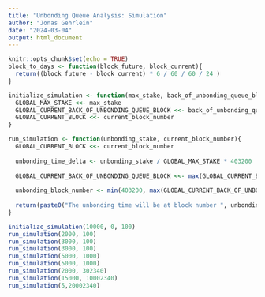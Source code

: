 ```yaml
---
title: "Unbonding Queue Analysis: Simulation"
author: "Jonas Gehrlein"
date: "2024-03-04"
output: html_document
---
```


```r
knitr::opts_chunk$set(echo = TRUE)
block_to_days <- function(block_future, block_current){
  return((block_future - block_current) * 6 / 60 / 60 / 24 )
}
```

```r
initialize_simulation <- function(max_stake, back_of_unbonding_queue_block, current_block_number){
  GLOBAL_MAX_STAKE <<- max_stake
  GLOBAL_CURRENT_BACK_OF_UNBONDING_QUEUE_BLOCK <<- back_of_unbonding_queue_block
  GLOBAL_CURRENT_BLOCK <<- current_block_number
}

run_simulation <- function(unbonding_stake, current_block_number){
  GLOBAL_CURRENT_BLOCK <<- current_block_number
  
  unbonding_time_delta <- unbonding_stake / GLOBAL_MAX_STAKE * 403200
  
  GLOBAL_CURRENT_BACK_OF_UNBONDING_QUEUE_BLOCK <<- max(GLOBAL_CURRENT_BLOCK, GLOBAL_CURRENT_BACK_OF_UNBONDING_QUEUE_BLOCK) + unbonding_time_delta
  
  unbonding_block_number <- min(403200, max(GLOBAL_CURRENT_BACK_OF_UNBONDING_QUEUE_BLOCK - GLOBAL_CURRENT_BLOCK, 28800)) + GLOBAL_CURRENT_BLOCK
  
  return(paste0("The unbonding time will be at block number ", unbonding_block_number, " or in ", unbonding_block_number - GLOBAL_CURRENT_BLOCK, " blocks (",  round(block_to_days(unbonding_block_number, GLOBAL_CURRENT_BLOCK), digits = 2), " days)."))
}
```

```r
initialize_simulation(10000, 0, 100)
run_simulation(2000, 100)
run_simulation(3000, 100)
run_simulation(3000, 100)
run_simulation(5000, 1000)
run_simulation(5000, 1000)
run_simulation(2000, 302340)
run_simulation(15000, 10002340)
run_simulation(5,20002340)
```

